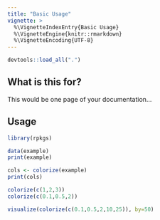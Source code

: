 ```yaml
---
title: "Basic Usage"
vignette: >
  %\VignetteIndexEntry{Basic Usage}
  %\VignetteEngine{knitr::rmarkdown}
  %\VignetteEncoding{UTF-8}
---
```


```r
devtools::load_all(".")
```

## What is this for?
This would be one page of your documentation...

## Usage

```r
library(rpkgs)
```

```r
data(example)
print(example)
```

```r
cols <- colorize(example)
print(cols)
```

```r
colorize(c(1,2,3))
colorize(c(0.1,0.5,2))
```

```r
visualize(colorize(c(0.1,0.5,2,10,25)), by=50)
```